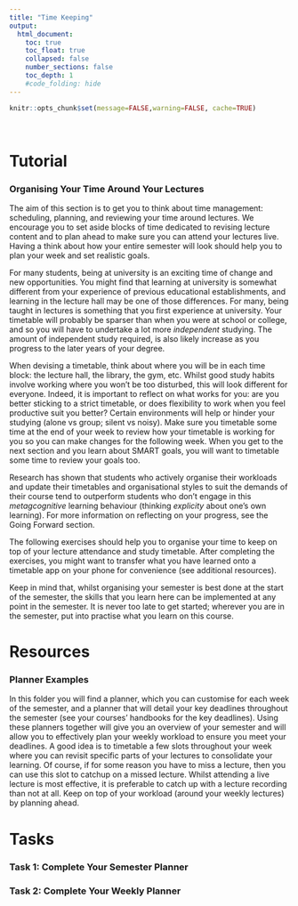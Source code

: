 ```yaml
---
title: "Time Keeping"
output:
  html_document:
    toc: true
    toc_float: true
    collapsed: false
    number_sections: false
    toc_depth: 1
    #code_folding: hide
---
```


```r
knitr::opts_chunk$set(message=FALSE,warning=FALSE, cache=TRUE)
```

<br>

# Tutorial
### Organising Your Time Around Your Lectures

The aim of this section is to get you to think about time management: scheduling, planning, and reviewing your time around lectures. We encourage you to set aside blocks of time dedicated to revising lecture content and to plan ahead to make sure you can attend your lectures live. Having a think about how your entire semester will look should help you to plan your week and set realistic goals.

For many students, being at university is an exciting time of change and new opportunities. You might find that learning at university is somewhat different from your experience of previous educational establishments, and learning in the lecture hall may be one of those differences. For many, being taught in lectures is something that you first experience at university. Your timetable will probably be sparser than when you were at school or college, and so you will have to undertake a lot more _independent_ studying. The amount of independent study required, is also likely increase as you progress to the later years of your degree.

When devising a timetable, think about where you will be in each time block: the lecture hall, the library, the gym, etc. Whilst good study habits involve working where you won't be too disturbed, this will look different for everyone. Indeed, it is important to reflect on what works for you: are you better sticking to a strict timetable, or does flexibility to work when you feel productive suit you better? Certain environments will help or hinder your studying (alone vs group; silent vs noisy). Make sure you timetable some time at the end of your week to review how your timetable is working for you so you can make changes for the following week. When you get to the next section and you learn about SMART goals, you will want to timetable some time to review your goals too. 

Research has shown that students who actively organise their workloads and update their timetables and organisational styles to suit the demands of their course tend to outperform students who don't engage in this _metagcognitive_ learning behaviour (thinking _explicity_ about one's own learning).  For more information on reflecting on your progress, see the Going Forward section.

The following exercises should help you to organise your time to keep on top of your lecture attendance and study timetable. After completing the exercises, you might want to transfer what you have learned onto a timetable app on your phone for convenience (see additional resources).

Keep in mind that, whilst organising your semester is best done at the start of the semester, the skills that you learn here can be implemented at any point in the semester. It is never too late to get started; wherever you are in the semester, put into practise what you learn on this course.

# Resources
### Planner Examples

In this folder you will find a planner, which you can customise for each week of the semester, and a planner that will detail your key deadlines throughout the semester (see your courses' handbooks for the key deadlines). Using these planners together will give you an overview of your semester and will allow you to effectively plan your weekly workload to ensure you meet your deadlines. A good idea is to timetable a few slots throughout your week where you can revisit specific parts of your lectures to consolidate your learning. Of course, if for some reason you have to miss a lecture, then you can use this slot to catchup on a missed lecture. Whilst attending a live lecture is most effective, it is preferable to catch up with a lecture recording than not at all. Keep on top of your workload (around your weekly lectures) by planning ahead. 

# Tasks
### Task 1: Complete Your Semester Planner

### Task 2: Complete Your Weekly Planner
